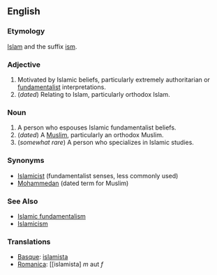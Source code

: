 ==English==

===Etymology===
[[Islam]] and the suffix [[ism]].

===Adjective===
# Motivated by Islamic beliefs, particularly extremely authoritarian or [[fundamentalist]] interpretations. 
# (''dated'') Relating to Islam, particularly orthodox Islam.

===Noun===
# A person who espouses Islamic fundamentalist beliefs.
# (''dated'') A [[Muslim]], particularly an orthodox Muslim.
# (''somewhat rare'') A person who specializes in Islamic studies.

===Synonyms===
*[[Islamicist]] (fundamentalist senses, less commonly used)
*[[Mohammedan]] (dated term for Muslim)

===See Also===
*[[Islamic fundamentalism]]
*[[Islamicism]]

===Translations===
*[[Basque]]: [[islamista]]
*[[Romanica]]: [[islamista] ''m'' aut ''f''